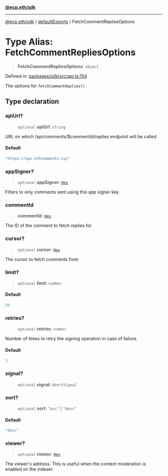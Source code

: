 [**@ecp.eth/sdk**](/sdk-reference/index.mdx)

***

[@ecp.eth/sdk](/sdk-reference/index.mdx) / [defaultExports](/sdk-reference/defaultExports/index.mdx) / FetchCommentRepliesOptions

# Type Alias: FetchCommentRepliesOptions

> **FetchCommentRepliesOptions**: `object`

Defined in: [packages/sdk/src/api.ts:154](https://github.com/ecp-eth/comments-monorepo/blob/main/packages/sdk/src/api.ts#L154)

The options for `fetchCommentReplies()`

## Type declaration

### apiUrl?

> `optional` **apiUrl**: `string`

URL on which /api/comments/$commentId/replies endpoint will be called

#### Default

```ts
"https://api.ethcomments.xyz"
```

### appSigner?

> `optional` **appSigner**: [`Hex`](/sdk-reference/schemas/type-aliases/Hex.mdx)

Filters to only comments sent using this app signer key.

### commentId

> **commentId**: [`Hex`](/sdk-reference/schemas/type-aliases/Hex.mdx)

The ID of the comment to fetch replies for

### cursor?

> `optional` **cursor**: [`Hex`](/sdk-reference/schemas/type-aliases/Hex.mdx)

The cursor to fetch comments from

### limit?

> `optional` **limit**: `number`

#### Default

```ts
50
```

### retries?

> `optional` **retries**: `number`

Number of times to retry the signing operation in case of failure.

#### Default

```ts
3
```

### signal?

> `optional` **signal**: `AbortSignal`

### sort?

> `optional` **sort**: `"asc"` \| `"desc"`

#### Default

```ts
"desc"
```

### viewer?

> `optional` **viewer**: [`Hex`](/sdk-reference/schemas/type-aliases/Hex.mdx)

The viewer's address. This is useful when the content moderation is enabled on the indexer.
